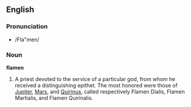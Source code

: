 ==English==

===Pronunciation===
*/Fla"men/

===Noun===
'''flamen'''

#A priest devoted to the service of a particular god, from whom he received a distinguishing epithet. The most honored were those of [[Jupiter]], [[Mars]], and [[Quirinus]], called respectively Flamen Dialis, Flamen Martialis, and Flamen Quirinalis.

{{webster}}